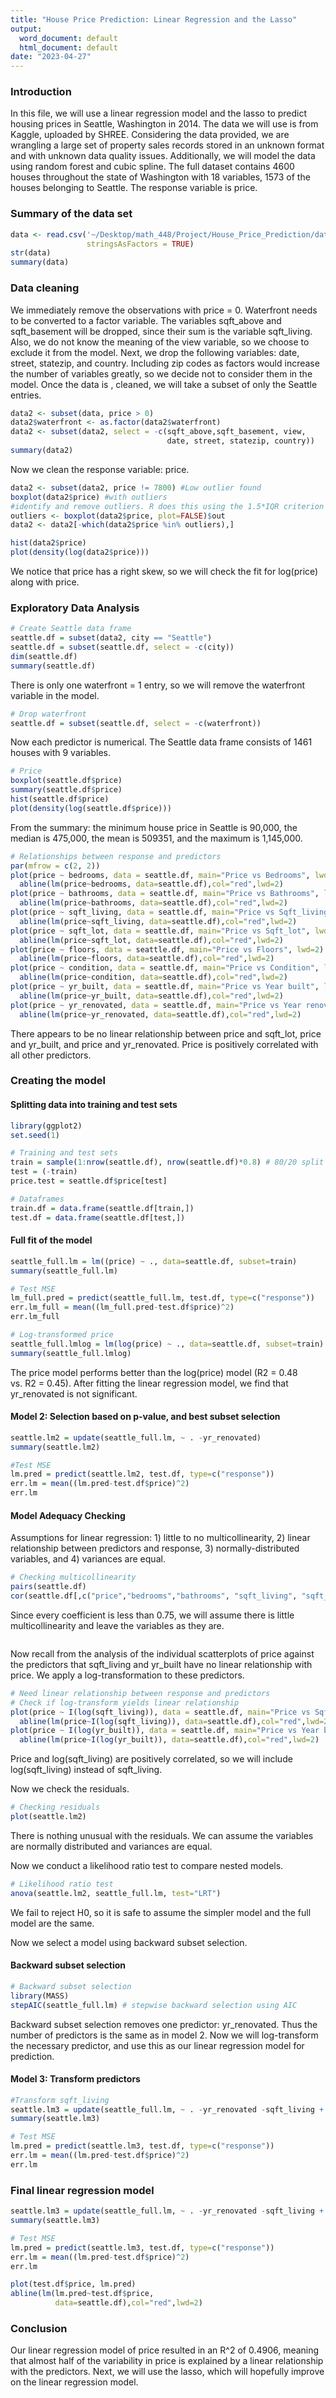 ```yaml
---
title: "House Price Prediction: Linear Regression and the Lasso"
output:
  word_document: default
  html_document: default
date: "2023-04-27"
---
```


### Introduction
In this file, we will use a linear regression model and the lasso to predict housing prices in Seattle, Washington in 2014. The data we will use is from Kaggle, uploaded by SHREE. Considering the data provided, we are wrangling a large set of property sales records stored in an unknown format and with unknown data quality issues. Additionally, we will model the data using random forest and cubic spline. The full dataset contains 4600 houses throughout the state of Washington with 18 variables, 1573 of the houses belonging to Seattle. The response variable is price. 

### Summary of the data set
```r
data <- read.csv('~/Desktop/math_448/Project/House_Price_Prediction/data.csv',
                 stringsAsFactors = TRUE)
str(data)
summary(data)
```

### Data cleaning
We immediately remove the observations with price = 0. Waterfront needs to be converted to a factor variable. The variables sqft_above and sqft_basement will be dropped, since their sum is the variable sqft_living. Also, we do not know the meaning of the view variable, so we choose to exclude it from the model. Next, we drop the following variables: date, street, statezip, and country. Including zip codes as factors would increase the number of variables greatly, so we decide not to consider them in the model. Once the data is , cleaned, we will take a subset of only the Seattle entries.
```r
data2 <- subset(data, price > 0)
data2$waterfront <- as.factor(data2$waterfront)
data2 <- subset(data2, select = -c(sqft_above,sqft_basement, view, 
                                   date, street, statezip, country)) 
summary(data2)
```

Now we clean the response variable: price.

```r
data2 <- subset(data2, price != 7800) #Low outlier found
boxplot(data2$price) #with outliers
#identify and remove outliers. R does this using the 1.5*IQR criterion
outliers <- boxplot(data2$price, plot=FALSE)$out
data2 <- data2[-which(data2$price %in% outliers),]
```
```r
hist(data2$price)
plot(density(log(data2$price)))
```

We notice that price has a right skew, so we will check the fit for log(price) along with price.

### Exploratory Data Analysis
```r
# Create Seattle data frame
seattle.df = subset(data2, city == "Seattle")
seattle.df = subset(seattle.df, select = -c(city))
dim(seattle.df)
summary(seattle.df)
```

There is only one waterfront = 1 entry, so we will remove the waterfront variable in the model. 

```r
# Drop waterfront
seattle.df = subset(seattle.df, select = -c(waterfront))
```

Now each predictor is numerical. The Seattle data frame consists of 1461 houses with 9 variables. 

```r
# Price
boxplot(seattle.df$price)
summary(seattle.df$price)
hist(seattle.df$price)
plot(density(log(seattle.df$price)))
```
From the summary: the minimum house price in Seattle is 90,000, the median is 475,000, the mean is 509351, and the maximum is 1,145,000. 

```r
# Relationships between response and predictors
par(mfrow = c(2, 2))
plot(price ~ bedrooms, data = seattle.df, main="Price vs Bedrooms", lwd=2)
  abline(lm(price~bedrooms, data=seattle.df),col="red",lwd=2)
plot(price ~ bathrooms, data = seattle.df, main="Price vs Bathrooms", lwd=2)
  abline(lm(price~bathrooms, data=seattle.df),col="red",lwd=2)
plot(price ~ sqft_living, data = seattle.df, main="Price vs Sqft_living", lwd=2)
  abline(lm(price~sqft_living, data=seattle.df),col="red",lwd=2)
plot(price ~ sqft_lot, data = seattle.df, main="Price vs Sqft_lot", lwd=2)
  abline(lm(price~sqft_lot, data=seattle.df),col="red",lwd=2)
plot(price ~ floors, data = seattle.df, main="Price vs Floors", lwd=2)
  abline(lm(price~floors, data=seattle.df),col="red",lwd=2)
plot(price ~ condition, data = seattle.df, main="Price vs Condition", lwd=2)
  abline(lm(price~condition, data=seattle.df),col="red",lwd=2)
plot(price ~ yr_built, data = seattle.df, main="Price vs Year built", lwd=2)
  abline(lm(price~yr_built, data=seattle.df),col="red",lwd=2)
plot(price ~ yr_renovated, data = seattle.df, main="Price vs Year renovated", lwd=2)
  abline(lm(price~yr_renovated, data=seattle.df),col="red",lwd=2)

```

There appears to be no linear relationship between price and sqft_lot, price and yr_built, and price and yr_renovated. Price is positively correlated with all other predictors. 

### Creating the model

#### Splitting data into training and test sets
```r
library(ggplot2)
set.seed(1)

# Training and test sets
train = sample(1:nrow(seattle.df), nrow(seattle.df)*0.8) # 80/20 split
test = (-train)
price.test = seattle.df$price[test]

# Dataframes
train.df = data.frame(seattle.df[train,])
test.df = data.frame(seattle.df[test,])
```


#### Full fit of the model
```r
seattle_full.lm = lm((price) ~ ., data=seattle.df, subset=train)
summary(seattle_full.lm)

# Test MSE 
lm_full.pred = predict(seattle_full.lm, test.df, type=c("response"))
err.lm_full = mean((lm_full.pred-test.df$price)^2)
err.lm_full

# Log-transformed price
seattle_full.lmlog = lm(log(price) ~ ., data=seattle.df, subset=train)
summary(seattle_full.lmlog)
```

The price model performs better than the log(price) model (R2 = 0.48 vs. R2 = 0.45). After fitting the linear regression model, we find that yr_renovated is not significant.

#### Model 2: Selection based on p-value, and best subset selection
```r
seattle.lm2 = update(seattle_full.lm, ~ . -yr_renovated) 
summary(seattle.lm2)

#Test MSE 
lm.pred = predict(seattle.lm2, test.df, type=c("response"))
err.lm = mean((lm.pred-test.df$price)^2)
err.lm
```

#### Model Adequacy Checking
Assumptions for linear regression: 1) little to no multicollinearity, 2) linear relationship between predictors and response, 3) normally-distributed variables, and 4) variances are equal.

```r
# Checking multicollinearity
pairs(seattle.df)
cor(seattle.df[,c("price","bedrooms","bathrooms", "sqft_living", "sqft_lot","floors", "condition", "yr_built", "yr_renovated")])
```

Since every coefficient is less than 0.75, we will assume there is little multicollinearity and leave the variables as they are. 

```r
```

Now recall from the analysis of the individual scatterplots of price against the predictors that sqft_living and yr_built have no linear relationship with price. We apply a log-transformation to these predictors.

```r
# Need linear relationship between response and predictors 
# Check if log-transform yields linear relationship
plot(price ~ I(log(sqft_living)), data = seattle.df, main="Price vs Sqft_living", lwd=2)
  abline(lm(price~I(log(sqft_living)), data=seattle.df),col="red",lwd=2)
plot(price ~ I(log(yr_built)), data = seattle.df, main="Price vs Year built", lwd=2)
  abline(lm(price~I(log(yr_built)), data=seattle.df),col="red",lwd=2)
```

Price and log(sqft_living) are positively correlated, so we will include log(sqft_living) instead of sqft_living.

Now we check the residuals.

```r
# Checking residuals
plot(seattle.lm2)
```
There is nothing unusual with the residuals. We can assume the variables are normally distributed and variances are equal.

Now we conduct a likelihood ratio test to compare nested models.

```r
# Likelihood ratio test
anova(seattle.lm2, seattle_full.lm, test="LRT")
```

We fail to reject H0, so it is safe to assume the simpler model and the full model are the same.

Now we select a model using backward subset selection.

#### Backward subset selection
```r
# Backward subset selection
library(MASS)
stepAIC(seattle_full.lm) # stepwise backward selection using AIC
```

Backward subset selection removes one predictor: yr_renovated. Thus the number of predictors is the same as in model 2. Now we will log-transform the necessary predictor, and use this as our linear regression model for prediction.

#### Model 3: Transform predictors
```r
#Transform sqft_living
seattle.lm3 = update(seattle_full.lm, ~ . -yr_renovated -sqft_living + I(log(sqft_living)))
summary(seattle.lm3)

# Test MSE 
lm.pred = predict(seattle.lm3, test.df, type=c("response"))
err.lm = mean((lm.pred-test.df$price)^2)
err.lm
```

### Final linear regression model
```r
seattle.lm3 = update(seattle_full.lm, ~ . -yr_renovated -sqft_living + I(log(sqft_living)))
summary(seattle.lm3)

# Test MSE 
lm.pred = predict(seattle.lm3, test.df, type=c("response"))
err.lm = mean((lm.pred-test.df$price)^2)
err.lm

plot(test.df$price, lm.pred)
abline(lm(lm.pred~test.df$price,
          data=seattle.df),col="red",lwd=2)
```
### Conclusion
Our linear regression model of price resulted in an R^2 of 0.4906, meaning that almost half of the variability in price is explained by a linear relationship with the predictors. Next, we will use the lasso, which will hopefully improve on the linear regression model. 
